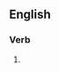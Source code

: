 ==English==

===Verb===
{{head|en|present participle}}

# {{present participle of|sodomise|lang=en|nocat=1}}